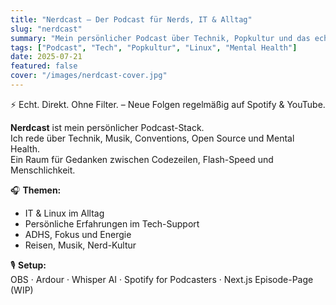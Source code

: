 ```yaml
---
title: "Nerdcast – Der Podcast für Nerds, IT & Alltag"
slug: "nerdcast"
summary: "Mein persönlicher Podcast über Technik, Popkultur und das echte Leben als Nerd & ITler."
tags: ["Podcast", "Tech", "Popkultur", "Linux", "Mental Health"]
date: 2025-07-21
featured: false
cover: "/images/nerdcast-cover.jpg"
---
```



<Callout>⚡️ Echt. Direkt. Ohne Filter. – Neue Folgen regelmäßig auf Spotify & YouTube.</Callout>

**Nerdcast** ist mein persönlicher Podcast-Stack.  
Ich rede über Technik, Musik, Conventions, Open Source und Mental Health.  
Ein Raum für Gedanken zwischen Codezeilen, Flash-Speed und Menschlichkeit.

🎧 **Themen:**
- IT & Linux im Alltag  
- Persönliche Erfahrungen im Tech-Support  
- ADHS, Fokus und Energie  
- Reisen, Musik, Nerd-Kultur

🎙️ **Setup:**  
OBS · Ardour · Whisper AI · Spotify for Podcasters · Next.js Episode-Page (WIP)
